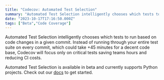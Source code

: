 ```yaml
---
title: "Codecov: Automated Test Selection"
summary: "Automated Test Selection intelligently chooses which tests to run based on code changes in a given commit. Instead of running through your entire test suite..."
date: "2023-10-17T17:16:50.000Z"
tags: ["Beta","Code Coverage"]
---
```


  Automated Test Selection intelligently chooses which tests to run based on code changes in a given commit. Instead of running through your entire test suite on every commit, which could take +45 minutes for a decent code base, Codecov will focus only on critical tests saving teams hours and reducing CI costs.

Automated Test Selection is available in beta and currently supports Python projects. Check out our [docs](https://docs.codecov.com/docs/getting-started-with-ats) to get started.
